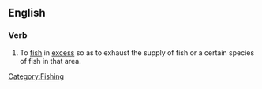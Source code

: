 ==English==

===Verb===
{{en-verb}}

# To [[fish]] in [[excess]] so as to exhaust the supply of fish or a certain species of fish in that area.

[[Category:Fishing]]